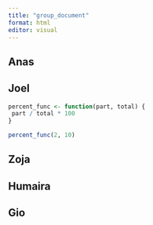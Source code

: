 ```yaml
---
title: "group_document"
format: html
editor: visual
---
```


## Anas

## Joel

```r
percent_func <- function(part, total) {
 part / total * 100
}

percent_func(2, 10)

```

## Zoja

## Humaira

## Gio
